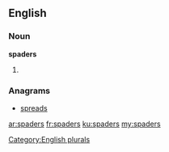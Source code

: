 ==English==

===Noun===
'''spaders'''

# {{plural of|spader}}

===Anagrams===
* [[spreads#English|spreads]]

[[Category:English plurals]]

[[ar:spaders]]
[[fr:spaders]]
[[ku:spaders]]
[[my:spaders]]
